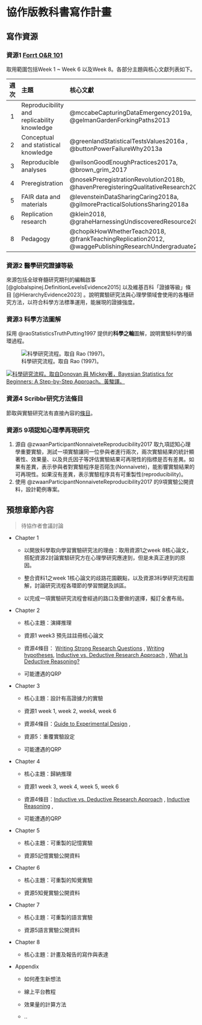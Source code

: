 # 協作版教科書寫作計畫 {#textbook}

## 寫作資源

### 資源1 [Forrt O&R 101](https://docs.google.com/document/d/1pfFro5MbwBHzzXTeM_lE1gjFuq7AnnKWSDWkVwOBAtE/edit#heading=h.9uywlkccaw1)

取用範圍包括Week 1 \~ Week 6 以及Week 8。各部分主題與核心文獻列表如下。

| 週次 | 主題                                        | 核心文獻                                                                                             |
|:---------------:|:-------------------|:----------------------------------|
|  1   | Reproducibility and replicability knowledge | @mccabeCapturingDataEmergency2019a, @gelmanGardenForkingPaths2013                                    |
|  2   | Conceptual and statistical knowledge        | @greenlandStatisticalTestsValues2016a , @buttonPowerFailureWhy2013a                                  |
|  3   | Reproducible analyses                       | @wilsonGoodEnoughPractices2017a, @brown_grim_2017                                                    |
|  4   | Preregistration                             | @nosekPreregistrationRevolution2018b, @havenPreregisteringQualitativeResearch2019                    |
|  5   | FAIR data and materials                     | @levensteinDataSharingCaring2018a, @gilmorePracticalSolutionsSharing2018a                            |
|  6   | Replication research                        | @klein2018, @graheHarnessingUndiscoveredResource2012                                                 |
|  8   | Pedagogy                                    | @chopikHowWhetherTeach2018, @frankTeachingReplication2012, @waggePublishingResearchUndergraduate2019 |

### 資源2 醫學研究證據等級

來源包括全球脊髓研究期刊的編輯啟事 [@globalspinej.DefinitionLevelsEvidence2015] 以及維基百科「證據等級」條目 [@HierarchyEvidence2023] 。說明實驗研究法與心理學領域會使用的各種研究方法，以符合科學方法標準運用，能展現的證據強度。

### 資源3 科學方法圖解

採用 @raoStatisticsTruthPutting1997 提供的**科學之輪**圖解，說明實驗科學的循環過程。

![科學研究流程。取自 Rao (1997)。](images/scimethod.png){fig-align="center"}

[![科學研究流程。取自Donovan 與 Mickey著，Bayesian Statistics for Beginners: A Step-by-Step Approach。黃駿譯。](images/scimethod_color.JPG)](https://www.tenlong.com.tw/products/9789863127468)

### 資源4 Scribbr研究方法條目

節取與實驗研究法有直接內容的[條目](https://www.scribbr.com/category/methodology/)。

### 資源5 9項認知心理學再現研究

1.  源自 @zwaanParticipantNonnaiveteReproducibility2017 取九項認知心理學重要實驗，測試一項實驗讓同一位參與者進行兩次，兩次實驗結果的統計顯著性、效果量、以及貝氏因子等評估實驗結果可再現性的指標是否有差異。如果有差異，表示參與者對實驗程序是否陌生(Nonnaiveté)，能影響實驗結果的可再現性。如果沒有差異，表示實驗程序具有可重製性(reproducibility)。
2.  使用 @zwaanParticipantNonnaiveteReproducibility2017 的9項實驗公開資料，設計範例專案。

## 預想章節內容

> 待協作者會議討論

-   Chapter 1

    -   以開放科學取向學習實驗研究法的理由：取用資源1之week 8核心論文，搭配資源2討論實驗研究方在心理學研究應達到，但是未真正達到的原因。

    -   整合資料1之week 1核心論文的歧路花園觀點，以及資源3科學研究流程圖解，討論研究流程各環節的學習關鍵及誤區。

    -   以完成一項實驗研究流程會經過的路口及要做的選擇，擬訂全書布局。

-   Chapter 2

    -   核心主題：演繹推理

    -   資源1 week3 預先註註冊核心論文

    -   資源4條目： [Writing Strong Research Questions](https://www.scribbr.com/research-process/research-questions/) , [Writing hypotheses](https://www.scribbr.com/methodology/hypothesis/), [Inductive vs. Deductive Research Approach](https://www.scribbr.com/methodology/inductive-deductive-reasoning/) , [What Is Deductive Reasoning?](https://www.scribbr.com/methodology/deductive-reasoning/)

    -   可能遭遇的QRP

-   Chapter 3

    -   核心主題：設計有高證據力的實驗

    -   資源1 week 1, week 2, week4, week 6

    -   資源4條目：[Guide to Experimental Design](https://www.scribbr.com/methodology/experimental-design/) ,

    -   資源5：重覆實驗設定

    -   可能遭遇的QRP

-   Chapter 4

    -   核心主題：歸納推理

    -   資源1 week 3, week 4, week 5, week 6

    -   資源4條目：[Inductive vs. Deductive Research Approach](https://www.scribbr.com/methodology/inductive-deductive-reasoning/) , [Inductive Reasoning](https://www.scribbr.com/methodology/inductive-reasoning/) ,

    -   可能遭遇的QRP

-   Chapter 5

    -   核心主題：可重製的記憶實驗

    -   資源5記憶實驗公開資料

```{=html}
<!-- -->
```
-   Chapter 6

    -   核心主題：可重製的知覺實驗

    -   資源5知覺實驗公開資料

-   Chapter 7

    -   核心主題：可重製的語言實驗

    -   資源5語言實驗公開資料

-   Chapter 8

    -   核心主題：計畫及報告的寫作與表達

-   Appendix

    -   如何產生新想法

    -   線上平台教程

    -   效果量的計算方法

    -   ..
